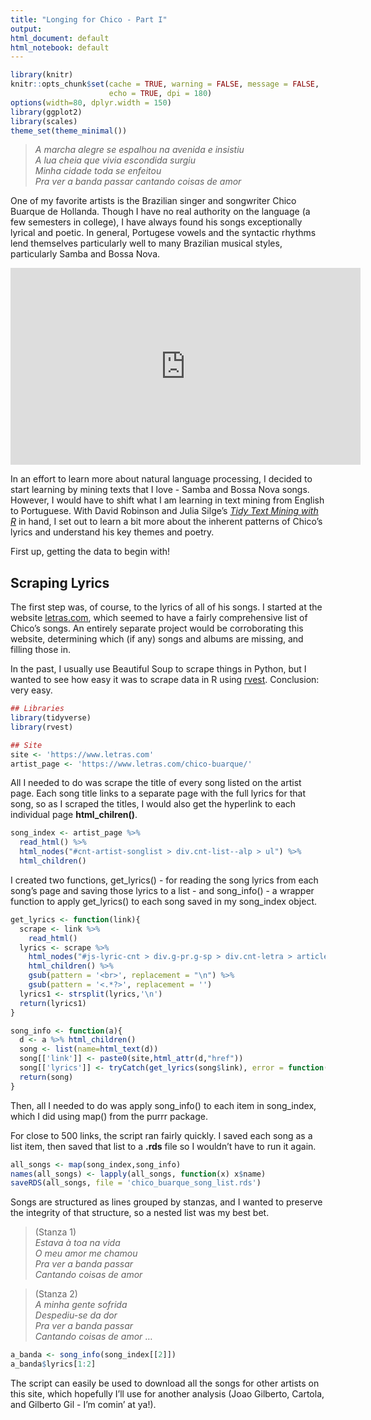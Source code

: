 ```yaml
---
title: "Longing for Chico - Part I"
output:
html_document: default
html_notebook: default
---
```


```r
library(knitr)
knitr::opts_chunk$set(cache = TRUE, warning = FALSE, message = FALSE, 
                      echo = TRUE, dpi = 180)
options(width=80, dplyr.width = 150)
library(ggplot2)
library(scales)
theme_set(theme_minimal())
```

>*A marcha alegre se espalhou na avenida e insistiu*  
*A lua cheia que vivia escondida surgiu*  
*Minha cidade toda se enfeitou*  
*Pra ver a banda passar cantando coisas de amor*

One of my favorite artists is the Brazilian singer and songwriter Chico Buarque de Hollanda.  Though I have no real authority on the language (a few semesters in college), I have always found his songs exceptionally lyrical and poetic.  In general, Portugese vowels and the syntactic rhythms lend themselves particularly well to many Brazilian musical styles, particularly Samba and Bossa Nova.

<iframe width="560" height="315" frameborder="0" allowfullscreen src="https://www.youtube.com/watch?v=V7BaT6UKzog"></iframe>

In an effort to learn more about natural language processing, I decided to start learning by mining texts that I love - Samba and Bossa Nova songs.  However, I would have to shift what I am learning in text mining from English to Portuguese.  With David Robinson and Julia Silge's [*Tidy Text Mining with R*](http://tidytextmining.com/) in hand, I set out to learn a bit more about the inherent patterns of Chico's lyrics and understand his key themes and poetry.

First up, getting the data to begin with!

## Scraping Lyrics

The first step was, of course, to the lyrics of all of his songs.  I started at the website [letras.com](https://www.letras.com), which seemed to have a fairly comprehensive list of Chico's songs.  An entirely separate project would be corroborating this website, determining which (if any) songs and albums are missing, and filling those in. 

In the past, I usually use Beautiful Soup to scrape things in Python, but I wanted to see how easy it was to scrape data in R using [rvest](https://github.com/hadley/rvest).  Conclusion: very easy.

```r
## Libraries
library(tidyverse)
library(rvest)

## Site
site <- 'https://www.letras.com'
artist_page <- 'https://www.letras.com/chico-buarque/'
```

All I needed to do was scrape the title of every song listed on the artist page.  Each song title links to a separate page with the full lyrics for that song, so as I scraped the titles, I would also get the hyperlink to each individual page **html_chilren()**.

```r
song_index <- artist_page %>%
  read_html() %>%
  html_nodes("#cnt-artist-songlist > div.cnt-list--alp > ul") %>%
  html_children()
```

I created two functions, get_lyrics() - for reading the song lyrics from each song's page and saving those lyrics to a list - and song_info() - a wrapper function to apply get_lyrics() to each song saved in my song_index object.


```r
get_lyrics <- function(link){
  scrape <- link %>% 
    read_html()
  lyrics <- scrape %>%
    html_nodes("#js-lyric-cnt > div.g-pr.g-sp > div.cnt-letra > article") %>%
    html_children() %>%
    gsub(pattern = '<br>', replacement = "\n") %>%
    gsub(pattern = '<.*?>', replacement = '')
  lyrics1 <- strsplit(lyrics,'\n')
  return(lyrics1)
}

song_info <- function(a){
  d <- a %>% html_children()
  song <- list(name=html_text(d))
  song[['link']] <- paste0(site,html_attr(d,"href"))
  song[['lyrics']] <- tryCatch(get_lyrics(song$link), error = function(e) e)
  return(song)
}
```


Then, all I needed to do was apply song_info() to each item in song_index, which I did using map() from the purrr package.

For close to 500 links, the script ran fairly quickly.  I saved each song as a list item, then saved that list to a **.rds** file so I wouldn't have to run it again. 

```r
all_songs <- map(song_index,song_info)
names(all_songs) <- lapply(all_songs, function(x) x$name)
saveRDS(all_songs, file = 'chico_buarque_song_list.rds')
`````

Songs are structured as lines grouped by stanzas, and I wanted to preserve the integrity of that structure, so a nested list was my best bet.

>(Stanza 1)   
*Estava à toa na vida*  
*O meu amor me chamou*  
*Pra ver a banda passar*  
*Cantando coisas de amor*  

>(Stanza 2)  
*A minha gente sofrida*  
*Despediu-se da dor*  
*Pra ver a banda passar*  
*Cantando coisas de amor*
...

```r
a_banda <- song_info(song_index[[2]])
a_banda$lyrics[1:2]
`````

The script can easily be used to download all the songs for other artists on this site, which hopefully I'll use for another analysis (Joao Gilberto, Cartola, and Gilberto Gil - I'm comin' at ya!).




